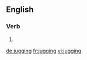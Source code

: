 ==English==

===Verb===
{{head|en}}

# {{present participle of|jug|lang=en}}

[[de:jugging]]
[[fr:jugging]]
[[vi:jugging]]